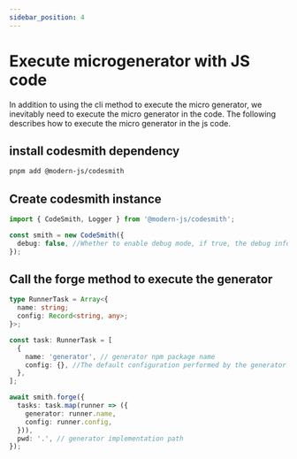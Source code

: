 ```yaml
---
sidebar_position: 4
---
```


# Execute microgenerator with JS code

In addition to using the cli method to execute the micro generator, we inevitably need to execute the micro generator in the code. The following describes how to execute the micro generator in the js code.

## install codesmith dependency

```bash
pnpm add @modern-js/codesmith
```

## Create codesmith instance

```ts
import { CodeSmith, Logger } from '@modern-js/codesmith';

const smith = new CodeSmith({
  debug: false, //Whether to enable debug mode, if true, the debug information in the generator will be displayed
});
```

## Call the forge method to execute the generator

```ts
type RunnerTask = Array<{
  name: string;
  config: Record<string, any>;
}>;

const task: RunnerTask = [
  {
    name: 'generator', // generator npm package name
    config: {}, //The default configuration performed by the generator
  },
];

await smith.forge({
  tasks: task.map(runner => ({
    generator: runner.name,
    config: runner.config,
  })),
  pwd: '.', // generator implementation path
});
```
